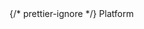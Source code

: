 <div style={{ float: "left", display: "table-column", width: "20%" }}>
  {/* prettier-ignore */}
  <span
    style={{
      background: "#E9F5EE",
      color: "#32A673",
      borderRadius: "10px",
      fontSize: ".8em",
      padding: "2px 10px",
      display: "inline-block",
      fontWeight: "500",
      letterSpacing: ".5px",
      whiteSpace: "nowrap",
    }}
  >Platform</span>
</div>
